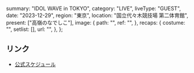   summary: "IDOL WAVE in TOKYO",
  category: "LIVE",
  liveType: "GUEST",
  date: "2023-12-29",
  region: "東京",
  location: "国立代々木競技場 第二体育館",
  present: ["高嶺のなでしこ"],
  image: {
    path: "",
    ref: "",
  },
  recaps: {
    costume: "",
    setlist: [],
    url: "",
  },
};

## リンク

- [公式スケジュール](https://takanenonadeshiko.jp/?p=1606)
